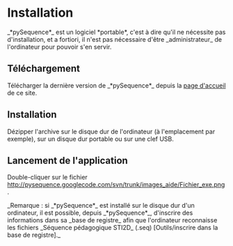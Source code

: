 = Installation =

_*pySequence*_ est un logiciel *portable*, c'est à dire qu'il ne nécessite pas d'installation, et a fortiori, il n'est pas nécessaire d'être _administrateur_ de l'ordinateur pour pouvoir s'en servir.


== Téléchargement ==

Télécharger la dernière version de _*pySequence*_ depuis la [http://code.google.com/p/pysequence/ page d'accueil] de ce site.

== Installation ==
Dézipper l'archive sur le disque dur de l'ordinateur (à l'emplacement {{{C:}}} par exemple), sur un disque dur portable ou sur une clef USB.

== Lancement de l'application ==
Double-cliquer sur le fichier http://pysequence.googlecode.com/svn/trunk/images_aide/Fichier_exe.png.

_Remarque : si _*pySequence*_ est installé sur le disque dur d'un ordinateur, il est possible, depuis _*pySequence*_, d'inscrire des informations dans sa _base de registre_ afin que l'ordinateur reconnaisse les fichiers _Séquence pédagogique STI2D_ (.seq) [Outils/inscrire dans la base de registre]._